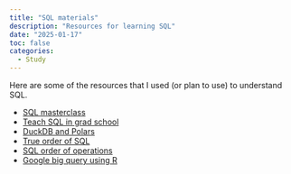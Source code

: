 ```yaml
---
title: "SQL materials"
description: "Resources for learning SQL"
date: "2025-01-17"
toc: false
categories:
  - Study
---
```


Here are some of the resources that I used (or plan to use) to understand SQL.

- [SQL masterclass](https://nomadcoders.co/sql-masterclass/lobby)
- [Teach SQL in grad school](https://alemartinello.com/posts/2024-12_TeachSQLinGradSchool.html)
- [DuckDB and Polars](https://grantmcdermott.com/duckdb-polars/)
- [True order of SQL](https://blog.jooq.org/a-beginners-guide-to-the-true-order-of-sql-operations/)
- [SQL order of operations](https://www.eversql.com/sql-order-of-operations-sql-query-order-of-execution/)
- [Google big query using R](http://jsmayorga.com/post/getting-global-fishing-watch-from-google-bigquery-using-r/)